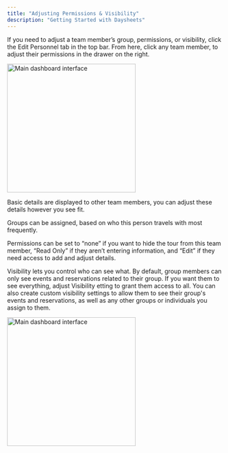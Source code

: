 ```yaml
---
title: "Adjusting Permissions & Visibility"
description: "Getting Started with Daysheets"
---
```


If you need to adjust a team member’s group, permissions, or visibility, click the Edit Personnel tab in the top bar. From here, click any team member, to adjust their permissions in the drawer on the right.

<img
  src="/images/personnel-travel-profile/adjusting-permissions/edit-personnel-tab.png"
  alt="Main dashboard interface"
  height="300"
  className="rounded-lg"
/>

Basic details are displayed to other team members, you can adjust these details however you see fit.

Groups can be assigned, based on who this person travels with most frequently.

Permissions can be set to “none” if you want to hide the tour from this team member, “Read Only” if they aren’t entering information, and “Edit” if they need access to add and adjust details.

Visibility lets you control who can see what. By default, group members can only see events and reservations related to their group. If you want them to see everything, adjust Visibility etting to grant them access to all. You can also create custom visibility settings to allow them to see their group's events and reservations, as well as any other groups or individuals you assign to them.

<img
  src="/images/personnel-travel-profile/adjusting-permissions/personnel-details-drawer.png"
  alt="Main dashboard interface"
  height="300"
  className="rounded-lg"
/>
